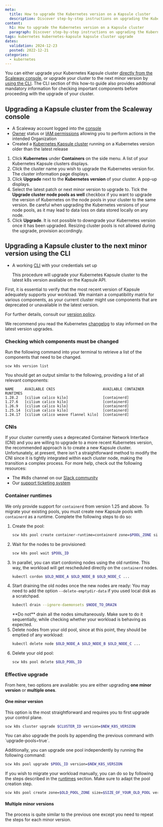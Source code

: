 ```yaml
---
meta:
  title: How to upgrade the Kubernetes version on a Kapsule cluster
  description: Discover step-by-step instructions on upgrading the Kubernetes version for your Kapsule cluster to ensure optimal performance and features.
content:
  h1: How to upgrade the Kubernetes version on a Kapsule cluster
  paragraph: Discover step-by-step instructions on upgrading the Kubernetes version for your Kapsule cluster to ensure optimal performance and features.
tags: kubernetes kubernetes-kapsule kapsule cluster upgrade
dates:
  validation: 2024-12-23
  posted: 2022-12-21
categories:
  - kubernetes
---
```


You can either upgrade your Kubernetes Kapsule cluster [directly from the Scaleway console](#upgrading-a-kapsule-cluster-from-the-scaleway-console), or upgrade your cluster to the next minor version by [using the CLI](#upgrading-a-kapsule-cluster-to-the-next-minor-version-using-the-cli). The CLI section of this how-to guide also provides additional mandatory information for checking important components before proceeding with the upgrade of your cluster.

## Upgrading a Kapsule cluster from the Scaleway console

<Macro id="requirements" />

- A Scaleway account logged into the [console](https://console.scaleway.com)
- [Owner](/identity-and-access-management/iam/concepts/#owner) status or [IAM permissions](/identity-and-access-management/iam/concepts/#permission) allowing you to perform actions in the intended Organization
- Created a [Kubernetes Kapsule cluster](/containers/kubernetes/how-to/create-cluster/) running on a Kubernetes version older than the latest release

1. Click **Kubernetes** under **Containers** on the side menu. A list of your Kubernetes Kapsule clusters displays.
2. Click the cluster name you wish to upgrade the Kubernetes version for. The cluster information page displays.
3. Click **Upgrade** next to the **Kubernetes version** of your cluster. A pop-up displays.
    <Lightbox src="scaleway-upgrade-cluster-new.webp" alt="" />
4. Select the latest patch or next minor version to upgrade to. Tick the **Upgrade cluster node pools as well** checkbox if you want to upgrade the version of Kubernetes on the node pools in your cluster to the same version.
    <Message type="important">
      Be careful when upgrading the Kubernetes versions of your node pools, as it may lead to data loss on data stored locally on any node.
    </Message>
 5. Click **Upgrade**.
    <Message type="note">
      It is not possible to downgrade your Kubernetes version once it has been upgraded.
    </Message>
    <Message type="note">
       Resizing cluster pools is not allowed during the upgrade, provision accordingly.
    </Message>

## Upgrading a Kapsule cluster to the next minor version using the CLI

<Macro id="requirements" />

- A working [CLI](https://github.com/scaleway/scaleway-cli) with your credentials set up

    This procedure will upgrade your Kubernetes Kapsule cluster to the latest k8s version available on the Kapsule API.

First, it is essential to verify that the most recent version of Kapsule adequately supports your workload. We maintain a compatibility matrix for various components, as your current cluster might use components that are deprecated or unavailable in the latest version.

For further details, consult our [version policy](/containers/kubernetes/reference-content/version-support-policy/).

We recommend you read the Kubernetes [changelog](https://kubernetes.io/releases/) to stay informed on the latest version upgrades.

### Checking which components must be changed

Run the following command into your terminal to retrieve a list of the components that need to be changed.

```
scw k8s version list
```

You should get an output similar to the following, providing a list of all relevant components:
```
NAME     AVAILABLE CNIS                      AVAILABLE CONTAINER RUNTIMES
1.28.2   [cilium calico kilo]                [containerd]
1.27.6   [cilium calico kilo]                [containerd]
1.26.9   [cilium calico kilo]                [containerd]
1.25.14  [cilium calico kilo]                [containerd]
1.24.17  [cilium calico weave flannel kilo]  [containerd]
```

### CNIs

If your cluster currently uses a deprecated Container Network Interface (CNI) and you are willing to upgrade to a more recent Kubernetes version, the recommended approach is to create a new Kapsule cluster.
Unfortunately, at present, there isn't a straightforward method to modify the CNI since it is tightly integrated within each cluster node, making the transition a complex process.
For more help, check out the following resources:
- The #k8s channel on our [Slack community](https://scaleway-community.slack.com)
- Our [support ticketing system](/console/account/how-to/open-a-support-ticket/)

### Container runtimes

We only provide support for `containerd` from version 1.25 and above. To migrate your existing pools, you must create new Kapsule pools with `containerd` as a runtime.
Complete the following steps to do so:
1. Create the pool:
    ```sh
    scw k8s pool create container-runtime=containerd zone=$POOL_ZONE size=$SIZE_OF_YOUR_OLD_POOL version=$YOUR_CLUSTER_VERSION cluster-id=$CLUSTER_ID
    ```
2. Wait for the nodes to be provisioned:
    ```sh
    scw k8s pool wait $POOL_ID
    ```
3. In parallel, you can start cordoning nodes using the old runtime. This way, the workload will get rescheduled directly on the `containerd` nodes.
    ```sh
    kubectl cordon $OLD_NODE_A $OLD_NODE_B $OLD_NODE_C ...
    ```
4. Start draining the old nodes once the new nodes are ready:
    <Message type="note">
      You may need to add the option `--delete-emptydir-data` if you used local disk as a scratchpad.
    </Message>
    ```sh
    kubectl drain --ignore-daemonsets $NODE_TO_DRAIN
    ```
    <Message type="important">
      **Do not** drain all the nodes simultaneously. Make sure to do it sequentially, while checking whether your workload is behaving as expected.
    </Message>
5. Delete nodes from your old pool, since at this point, they should be emptied of any workload:
    ```sh
    kubectl delete node $OLD_NODE_A $OLD_NODE_B $OLD_NODE_C ...
    ```
6. Delete your old pool:
    ```sh
    scw k8s pool delete $OLD_POOL_ID
    ```

### Effective upgrade

From here, two options are available: you are either upgrading **one minor version** or **multiple ones**.

#### One minor version

This option is the most straightforward and requires you to first upgrade your control plane.
```sh
scw k8s cluster upgrade $CLUSTER_ID version=$NEW_K8S_VERSION
```

<Message type="tip">
  You can also upgrade the pools by appending the previous command with `upgrade-pools=true`.
</Message>

Additionally, you can upgrade one pool independently by running the following command:
```sh
scw k8s pool upgrade $POOL_ID version=$NEW_K8S_VERSION
```

If you wish to migrate your workload manually, you can do so by following the steps described in the [runtimes](#container-runtimes) section.
<Message type="important">
  Make sure to adapt the pool creation step.
</Message>
```sh
scw k8s pool create zone=$OLD_POOL_ZONE size=$SIZE_OF_YOUR_OLD_POOL version=$NEW_CLUSTER_VERSION cluster-id=$CLUSTER_ID
```

#### Multiple minor versions

The process is quite similar to the previous one except you need to repeat the steps for each minor version.



